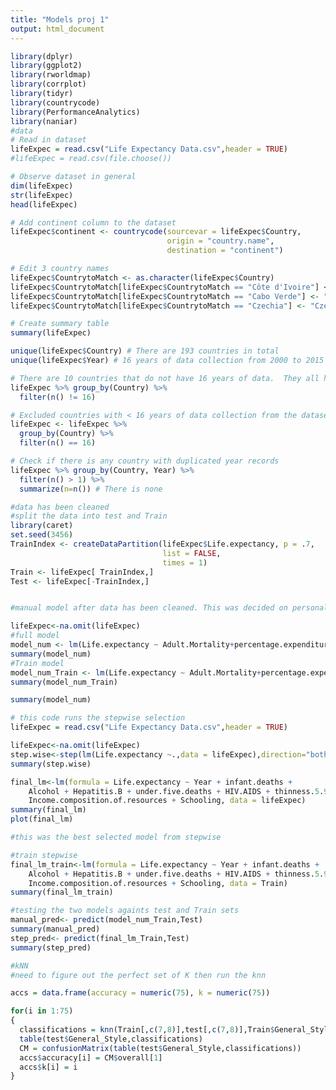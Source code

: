 ```yaml
---
title: "Models proj 1"
output: html_document
---
```

```R
library(dplyr)
library(ggplot2)
library(rworldmap)
library(corrplot)
library(tidyr)
library(countrycode)
library(PerformanceAnalytics)
library(naniar)
#data
# Read in dataset
lifeExpec = read.csv("Life Expectancy Data.csv",header = TRUE)
#lifeExpec = read.csv(file.choose())

# Observe dataset in general
dim(lifeExpec)
str(lifeExpec)
head(lifeExpec)

# Add continent column to the dataset
lifeExpec$continent <- countrycode(sourcevar = lifeExpec$Country,
                                   origin = "country.name",
                                   destination = "continent")

# Edit 3 country names
lifeExpec$CountrytoMatch <- as.character(lifeExpec$Country)
lifeExpec$CountrytoMatch[lifeExpec$CountrytoMatch == "Côte d'Ivoire"] <- "Cote d'Ivoire"
lifeExpec$CountrytoMatch[lifeExpec$CountrytoMatch == "Cabo Verde"] <- "Cape Verde"
lifeExpec$CountrytoMatch[lifeExpec$CountrytoMatch == "Czechia"] <- "Czech Republic"

# Create summary table
summary(lifeExpec)

unique(lifeExpec$Country) # There are 193 countries in total
unique(lifeExpec$Year) # 16 years of data collection from 2000 to 2015

# There are 10 countries that do not have 16 years of data.  They all have only 2013 data record
lifeExpec %>% group_by(Country) %>% 
  filter(n() != 16)

# Excluded countries with < 16 years of data collection from the dataset
lifeExpec <- lifeExpec %>% 
  group_by(Country) %>% 
  filter(n() == 16)

# Check if there is any country with duplicated year records
lifeExpec %>% group_by(Country, Year) %>% 
  filter(n() > 1) %>% 
  summarize(n=n()) # There is none

```


```R
#data has been cleaned
#split the data into test and Train
library(caret)
set.seed(3456)
TrainIndex <- createDataPartition(lifeExpec$Life.expectancy, p = .7,
                                  list = FALSE,
                                  times = 1)
Train <- lifeExpec[ TrainIndex,]
Test <- lifeExpec[-TrainIndex,]



```

```R
#manual model after data has been cleaned. This was decided on personal opinion

lifeExpec<-na.omit(lifeExpec)
#full model
model_num <- lm(Life.expectancy ~ Adult.Mortality+percentage.expenditure+BMI+Polio+Diphtheria+HIV.AIDS+Income.composition.of.resources+Schooling, data = lifeExpec)
summary(model_num)
#Train model
model_num_Train <- lm(Life.expectancy ~ Adult.Mortality+percentage.expenditure+BMI+Polio+Diphtheria+HIV.AIDS+Income.composition.of.resources+Schooling, data = Test)
summary(model_num_Train)

summary(model_num)


```



```R

# this code runs the stepwise selection
lifeExpec = read.csv("Life Expectancy Data.csv",header = TRUE)

lifeExpec<-na.omit(lifeExpec)
step.wise<-step(lm(Life.expectancy ~.,data = lifeExpec),direction="both")
summary(step.wise)

final_lm<-lm(formula = Life.expectancy ~ Year + infant.deaths + 
    Alcohol + Hepatitis.B + under.five.deaths + HIV.AIDS + thinness.5.9.years + 
    Income.composition.of.resources + Schooling, data = lifeExpec)
summary(final_lm)
plot(final_lm)

#this was the best selected model from stepwise

#train stepwise
final_lm_train<-lm(formula = Life.expectancy ~ Year + infant.deaths + 
    Alcohol + Hepatitis.B + under.five.deaths + HIV.AIDS + thinness.5.9.years + 
    Income.composition.of.resources + Schooling, data = Train)
summary(final_lm_train)

```

```R



#testing the two models againts test and Train sets
manual_pred<- predict(model_num_Train,Test)
summary(manual_pred)
step_pred<- predict(final_lm_Train,Test)
summary(step_pred)


```


```R
#kNN
#need to figure out the perfect set of K then run the knn

accs = data.frame(accuracy = numeric(75), k = numeric(75))

for(i in 1:75)
{
  classifications = knn(Train[,c(7,8)],test[,c(7,8)],Train$General_Style, prob = TRUE, k = i)
  table(test$General_Style,classifications)
  CM = confusionMatrix(table(test$General_Style,classifications))
  accs$accuracy[i] = CM$overall[1]
  accs$k[i] = i
}


````
